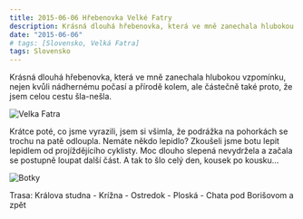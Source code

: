 ```yaml
---
title: 2015-06-06 Hřebenovka Velké Fatry
description: Krásná dlouhá hřebenovka, která ve mně zanechala hlubokou vzpomínku
date: "2015-06-06"
# tags: [Slovensko, Velká Fatra]
tags: Slovensko
---
```


Krásná dlouhá hřebenovka, která ve mně zanechala hlubokou vzpomínku, nejen kvůli nádhernému počasí a přírodě kolem, ale částečně také proto, že jsem celou cestu šla-nešla.


<Image
  src="/images/2015-06-06/Velka-Fatra.jpg"
  alt="Velka Fatra"
  width={1280}
  height={750}
  priority
  className="next-image"
/>

Krátce poté, co jsme vyrazili, jsem si všimla, že podrážka na pohorkách se trochu na patě odloupla. Nemáte někdo lepidlo? Zkoušeli jsme botu lepit lepidlem od projíždějícího cyklisty. Moc dlouho slepená nevydržela a začala se postupně loupat další část. A tak to šlo celý den, kousek po kousku…

<Image
  src="/images/2015-06-06/Botky.jpg"
  alt="Botky"
  width={1280}
  height={750}
  priority
  className="next-image"
/>

Trasa: Králova studna - Krížna - Ostredok - Ploská - Chata pod Borišovom a zpět
